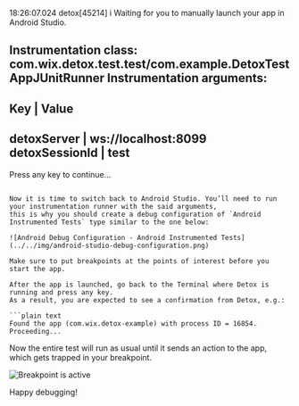 18:26:07.024 detox[45214] i Waiting for you to manually launch your app in Android Studio.

Instrumentation class: com.wix.detox.test.test/com.example.DetoxTestAppJUnitRunner
Instrumentation arguments:
------------------------------------
Key            | Value
------------------------------------
detoxServer    | ws://localhost:8099
detoxSessionId | test
------------------------------------

Press any key to continue...
```

Now it is time to switch back to Android Studio. You’ll need to run your instrumentation runner with the said arguments,
this is why you should create a debug configuration of `Android Instrumented Tests` type similar to the one below:

![Android Debug Configuration - Android Instrumented Tests](../../img/android-studio-debug-configuration.png)

Make sure to put breakpoints at the points of interest before you start the app.

After the app is launched, go back to the Terminal where Detox is running and press any key.
As a result, you are expected to see a confirmation from Detox, e.g.:

```plain text
Found the app (com.wix.detox-example) with process ID = 16854. Proceeding...
```

Now the entire test will run as usual until it sends an action to the app, which gets trapped
in your breakpoint.

![Breakpoint is active](../../img/android-happy-debugging.png)

Happy debugging!
